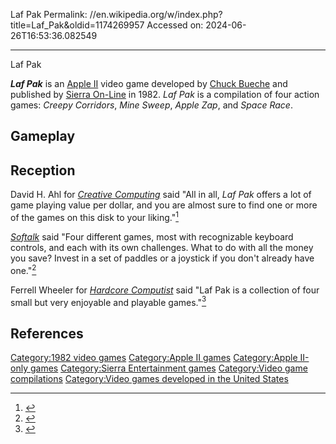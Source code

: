Laf Pak
Permalink: //en.wikipedia.org/w/index.php?title=Laf_Pak&oldid=1174269957
Accessed on: 2024-06-26T16:53:36.082549



------
Laf Pak
{{short description|1982 video game}}
{{Infobox video game
| collapsible = 
| state = 
| italic title = 
| title = Laf Pak
| image = Laf Pak Cover.jpg
| alt = 
| caption = 
| developer = [[Chuck Bueche]] 
| publisher = [[Sierra On-Line]] 
| series = 
| engine = 
| platforms = [[Apple II series|Apple II]]
| released = 1982
| genre = [[Action game|Action]]
| modes = 
}}

'''''Laf Pak''''' is an [[Apple II series|Apple II]] video game developed by [[Chuck Bueche]] and published by [[Sierra On-Line]] in 1982. ''Laf Pak'' is a compilation of four action games: ''Creepy Corridors'', ''Mine Sweep'', ''Apple Zap'', and ''Space Race''.

==Gameplay==
{{Empty section|date=September 2022}}

==Reception==
David H. Ahl for ''[[Creative Computing (magazine)|Creative Computing]]'' said "All in all, ''Laf Pak'' offers a lot of game playing value per dollar, and you are almost sure to find one or more of the games on this disk to your liking."<ref>{{cite web|author=AstronomyGuy |url=https://archive.org/details/CreativeComputingbetterScan198302/page/n93/mode/2up |title=Creative Computing (better Scan) 1983 02 : Free Download, Borrow, and Streaming : Internet Archive |date= February 1983|accessdate=2021-01-26}}</ref>

''[[Softalk]]'' said "Four different games, most with recognizable keyboard controls, and each with its own challenges. What to do with all the money you save? Invest in a set of paddles or a joystick if you don't already have one."<ref>{{cite web|author=associate-jye-afamasaga |url=https://archive.org/details/softalkv3n01sep1982/page/140/mode/2up |title=Softalk V3n01 Sep 1982 : Free Download, Borrow, and Streaming : Internet Archive |date= September 1982|publisher=Softalk |accessdate=2021-01-26}}</ref>

Ferrell Wheeler for ''[[Hardcore Computist]]'' said "Laf Pak is a collection of four small but very enjoyable and playable games."<ref>{{cite web|author=Jason Scott |url=https://archive.org/details/computist-scan-13/page/n9/mode/2up |title=Hardcore Computist Issue #13 : Softkey Publishing : Free Download, Borrow, and Streaming : Internet Archive |year=1984 |accessdate=2021-01-26}}</ref>

==References==
{{reflist}}

[[Category:1982 video games]]
[[Category:Apple II games]]
[[Category:Apple II-only games]]
[[Category:Sierra Entertainment games]]
[[Category:Video game compilations]]
[[Category:Video games developed in the United States]]

{{SierraEntertainment-stub}}
{{Computer-game-stub}}